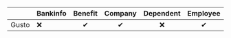 |             | Bankinfo | Benefit | Company | Dependent | Employee | Employeepayrollrun | Employerbenefit | Employment | Group | Location | Paygroup | Payrollrun | Timeoff | Timeoffbalance | Timesheetentry |
|-------------|----------|:-------:|:-------:|:---------:|:--------:|:------------------:|:---------------:|:----------:|:-----:|:--------:|:--------:|:----------:|:-------:|:--------------:|:---------------:|
| Gusto |   ❌   | ✔       | ✔       | ❌        | ✔        | ❌                 | ✔               | ✔          | ✔     | ✔        | ❌       | ❌         | ❌      | ❌             | ❌              |